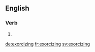 ==English==

===Verb===
{{head|en|present participle}}

# {{present participle of|exorcize|lang=en|nocat=1}}

[[de:exorcizing]]
[[fr:exorcizing]]
[[sv:exorcizing]]